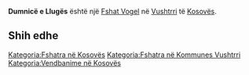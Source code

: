 {{Fshat në Kosovës
 | Emri                = Dumnicë e Llugës
| sqi_N_name = Dumnicë e Llugës
| sqi_N_FULL_NAME_RO = Dumnicë e Llugës
| sqi_N_FULL_NAME_ND_RO = Dumnice e Lluges
| sqi_N_SORT_NAME_RG = DUMNICEELLUGES
| sqi_N_FULL_NAME_RG = Dumnicë e Llugës
| sqi_N_FULL_NAME_ND_RG = Dumnice e Lluges
| sqi_V_name = Lluga
| sqi_V_FULL_NAME_RO = Lluga Dumenica e Llugave
| sqi_V_FULL_NAME_ND_RO = Lluga Dumenica e Llugave
| sqi_V_SORT_NAME_RG = LLUGA DUMENICAELLUGAVE
| sqi_V_FULL_NAME_RG = Lluga Dumenica e Llugave
| sqi_V_FULL_NAME_ND_RG = Lluga Dumenica e Llugave
| srp_N_name = Lug Dubnica
| srp_N_FULL_NAME_RO = Lug Dubnica
| srp_N_FULL_NAME_ND_RO = Lug Dubnica
| srp_N_SORT_NAME_RG = LUGDUBNICA
| srp_N_FULL_NAME_RG = Lug Dubnica
| srp_N_FULL_NAME_ND_RG = Lug Dubnica
| srp_NS_name = Луг Дубница
| srp_NS_FULL_NAME_RO = Луг Дубница
| srp_NS_FULL_NAME_ND_RO = Луг Дубница
| srp_NS_SORT_NAME_RG = ЛУГДУБНИЦА
| srp_NS_FULL_NAME_RG = Луг Дубница
| srp_NS_FULL_NAME_ND_RG = Луг Дубница
| srp_V_name = Lug
| srp_V_FULL_NAME_RO = Lug
| srp_V_FULL_NAME_ND_RO = Lug
| srp_V_SORT_NAME_RG = LUG
| srp_V_FULL_NAME_RG = Lug
| srp_V_FULL_NAME_ND_RG = Lug
| srp_VS_name = Луг
| srp_VS_FULL_NAME_RO = Луг
| srp_VS_FULL_NAME_ND_RO = Луг
| srp_VS_SORT_NAME_RG = ЛУГ
| srp_VS_FULL_NAME_RG = Луг
| srp_VS_FULL_NAME_ND_RG = Луг

 | Emri (Rasa dhanore) = 
 | Figura              = 
 | Shteti              = Kosovo
 | Komuna              = Vushtrri
 | Kodi postar         = 
 | Sipërfaqja          = 

 | Popullsia           = 

 | Regj. i popullsisë  = 
 | Dend. e popullsisë  = 
 | Faqja zyrtare       = 
 <!--- Koordinatat ----> 
 | Gjerësia            = 42.799152
 | Gjatësia            = 21.076936
 | Lartësia            = 
}}
'''Dumnicë e Llugës''' është një [[Fshat Vogel]] në [[Vushtrri]] të [[Kosovës]].

<!-- == Gjeografia == -->
<!-- == Historia == -->
<!-- == Demografia == -->
== Shih edhe ==
{{Komuna Vushtrri}}
{{Kosovo-Administrata-Cung}}

[[Kategoria:Fshatra në Kosovës]]
[[Kategoria:Fshatra në Kommunes Vushtrri]]
[[Kategoria:Vendbanime në Kosovës]]